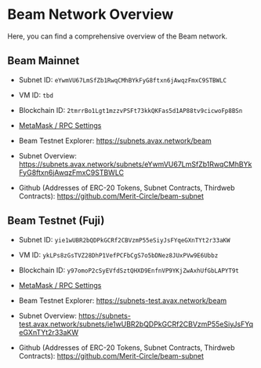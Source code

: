 # Beam Network Overview

Here, you can find a comprehensive overview of the Beam network.

## Beam Mainnet
- Subnet ID:	`eYwmVU67LmSfZb1RwqCMhBYkFyG8ftxn6jAwqzFmxC9STBWLC`
- VM ID:	`tbd`
- Blockchain ID: `2tmrrBo1Lgt1mzzvPSFt73kkQKFas5d1AP88tv9cicwoFp8BSn`

- [MetaMask / RPC Settings](/chain/get-started/rpc#connect-to-beam-mainnet-with-metamask)
- Beam Testnet Explorer: https://subnets.avax.network/beam 
- Subnet Overview: https://subnets.avax.network/subnets/eYwmVU67LmSfZb1RwqCMhBYkFyG8ftxn6jAwqzFmxC9STBWLC
- Github (Addresses of ERC-20 Tokens, Subnet Contracts, Thirdweb Contracts): https://github.com/Merit-Circle/beam-subnet


## Beam Testnet (Fuji)
- Subnet ID:	`yie1wUBR2bQDPkGCRf2CBVzmP55eSiyJsFYqeGXnTYt2r33aKW`
- VM ID:	`ykLPs8zGsTVZ28DhP1VefPCFbCgS7o5bDNez8JUxPVw9E6Ubbz`
- Blockchain ID: `y97omoP2cSyEVfdSztQHXD9EnfnVP9YKjZwAxhUfGbLAPYT9t`

- [MetaMask / RPC Settings](/chain/get-started/rpc#beam-testnet-fuji)
- Beam Testnet Explorer: https://subnets-test.avax.network/beam 
- Subnet Overview: https://subnets-test.avax.network/subnets/ie1wUBR2bQDPkGCRf2CBVzmP55eSiyJsFYqeGXnTYt2r33aKW
- Github (Addresses of ERC-20 Tokens, Subnet Contracts, Thirdweb Contracts): https://github.com/Merit-Circle/beam-subnet

